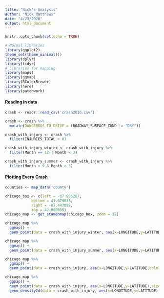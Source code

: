 ```yaml
---
title: "Nick's Analysis"
author: "Nick Matthews"
date: "4/23/2020"
output: html_document
---
```


```r
knitr::opts_chunk$set(echo = TRUE)
```

```r
# Normal libraries
library(ggplot2)
theme_set(theme_minimal())
library(dplyr)
library(tidyr)
# Libraries for mapping
library(maps)
library(ggmap)
library(RColorBrewer)
library(here)
library(patchwork)
```

#### Reading in data
```r
crash <- readr::read_csv('crash2016.csv')

crash <- crash %>%
  mutate(DANGEROUS_TO_DRIVE = (ROADWAY_SURFACE_COND != "DRY"))

crash_with_injury <- crash %>%
  filter(INJURIES_TOTAL > 0)

crash_with_injury_winter <- crash_with_injury %>%
  filter(Month == 12 | Month < 3)

crash_with_injury_summer <- crash_with_injury %>%
  filter(Month < 9 & Month > 5)
```

#### Plotting Every Crash
```r
counties <- map_data('county')

chicago_box <- c(left = -87.936287,
            bottom = 41.679835,
            right = -87.447052,
            top = 42.000835)
chicago_map <- get_stamenmap(chicago_box, zoom = 12)

chicago_map %>%
  ggmap() +
  geom_point(data = crash_with_injury_winter, aes(x=LONGITUDE,y=LATITUDE),size=0.2)

chicago_map %>%
  ggmap() +
  geom_point(data = crash_with_injury_summer, aes(x=LONGITUDE,y=LATITUDE),size=0.2)

chicago_map %>%
  ggmap() +
  geom_point(data = crash_with_injury, aes(x=LONGITUDE,y=LATITUDE,color=DANGEROUS_TO_DRIVE),size=0.2)

chicago_map %>%
  ggmap() +
  geom_point(data = crash_with_injury, aes(x=LONGITUDE,y=LATITUDE),size=0.2) +
  geom_density2d(data = crash_with_injury, aes(x=LONGITUDE,y=LATITUDE), size=0.5)

```
